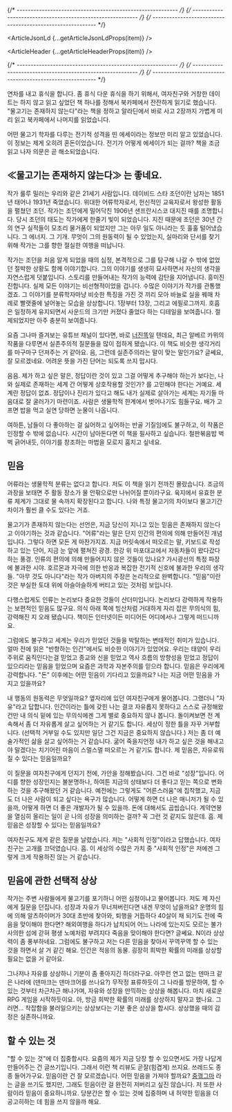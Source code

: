 
{/* ---------------------------------------------------------- */}
{/* ---------------------------------------------------------- */}
{/* ---------------------------------------------------------- */}


<ArticleJsonLd {...getArticleJsonLdProps(item)} />

<ArticleHeader {...getArticleHeaderProps(item)} />

{/* ---------------------------------------------------------- */}
{/* ---------------------------------------------------------- */}
{/* ---------------------------------------------------------- */}

연차를 내고 휴식을 합니다. 좀 휴식 다운 휴식을 하기 위해서, 여자친구와 거창한 데이트는 하지 않고 읽고 싶었던 책 하나를 정해서 북카페에서 잔잔하게 읽기로 했습니다. "물고기는 존재하지 않는다"라는 책을 정하고 알라딘에서 바로 사고 2장까지 가볍게 미리 읽고 북카페에서 나머지를 읽었습니다.

어떤 물고기 학자를 다루는 전기적 성격을 띤 에세이라는 정보만 미리 알고 있었습니다. 이 정보는 제게 오히려 혼돈이었습니다. 전기가 어떻게 에세이가 되는 걸까? 책을 조금 읽고 나자 의문은 곧 해소되었습니다.

<ArticleImage
  width={400}
  img={i1}
  alt="물고기는 존재하지 않는다 표지"
  caption="물고기는 존재하지 않는다 표지"
/>

## ≪물고기는 존재하지 않는다≫ 는 좋네요.

작가 룰루 밀러는 우리와 같은 21세기 사람입니다. 데이비드 스타 조던이란 남자는 1851년 태어나 1931년 죽었습니다. 위대한 어류학자로서, 헌신적인 교육자로서 왕성한 활동을 펼쳤던 조던. 작가는 조던에게 밀어닥친 1906년 샌프란시스코 대지진 때를 조명합니다. 당시 조던의 태도는 작가에게 한줄기 빛이 되었습니다. 지진 때문에 조던은 30년 간의 연구 실적들이 모조리 물거품이 되었지만 그는 아무 일도 아니라는 듯 훌훌 털어냈습니다. 그 에너지. 그 기개. 무엇이 그의 원동력이 될 수 있었는지, 실마리와 단서를 찾기 위해 작가는 그를 향한 절실한 여행을 떠납니다.

작가는 조던을 처음 알게 되었을 때의 심정, 본격적으로 그를 탐구해 나갈 수 밖에 없었던 절박한 상황도 함께 이야기합니다. 그의 이야기를 생생히 묘사하면서 자신의 생각을 자연스럽게 덧붙입니다. 스토리를 만들어내는 작가의 능력에 감탄을 지어냅니다. 흥미진진합니다. 실제 모든 이야기는 비선형적이었을 겁니다. 수많은 이야기가 작가를 관통했겠죠. 그 이야기를 분류학자마냥 비슷한 특징을 가진 것 끼리 모아 바늘로 실을 꿰매 차례로 빨랫줄에 널어놓는 모습을 상상합니다. 1장부터 13장, 그리고 에필로그까지. 호흡은 일정하게 유지되면서 사운드의 크기만 커졌다 줄었다 하는 디테일을 보여줍니다. 절제되었지만 아주 충분히 보여줍니다.

요즘 그나마 즐겨보는 유튜브 채널이 있다면, 바로 [너진똑](https://www.notion.so/feat-c30af8955e78462b8ffa7e322a7f3755?pvs=21)일 텐데요, 최근 알베르 카뮈의 작품을 다루면서 실존주의적 질문들을 많이 접하게 됐습니다. 이 책도 비슷한 생각거리를 마구마구 던져주는 거 같아요. 음, 그런데 실존주의라는 말이 맞는 말인가요? 글쎄요, 잘 모르겠네요. 어려운 뜻을 가진 단어는 되도록 쓰지 맙시다.

음음. 제가 하고 싶은 말은, 정답이란 것이 있고 그걸 어떻게 추구해야 하는가 보다는, 나와 실제로 존재하는 세계 간 어떻게 상호작용할 것인가? 를 고민해야 한다는 거예요. 세계란 정답이 없죠. 정답이나 진리가 있다고 해도 내가 실제로 살아가는 세계는 자기들 마음대로 잘 굴러가기 마련이죠. 사람은 생물학적 한계에서 벗어나기도 힘들구요. 배가 고프면 밥을 먹고 실연 당하면 눈물이 나옵니다.

여하튼, 남들이 다 좋아하는 걸 싫어하고 싶어하는 반골 기질임에도 불구하고, 이 작품은 인정할 수 밖에 없습니다. 시간이 남아돈다면 이 책을 필사하고 싶습니다. 철판볶음밥 벅벅 긁어내듯, 이야기를 창조하는 마법을 모로지 훔치고 싶네요.

## 믿음

어류라는 생물학적 분류는 없다고 합니다. 저도 이 책을 읽기 전까진 몰랐습니다. 조금의 과장을 보태면 주 활동 장소가 물 안팎으로만 나뉘어질 뿐이라구요. 육지에서 유효한 분류 체계가 그대로 물 속까지 확장된다고 합니다. 나와 특정 물고기의 차이보다 물고기간 차이가 훨씬 클 수도 있다는 거죠.

물고기가 존재하지 않는다는 선언은, 지금 당신이 지니고 있는 믿음은 존재하지 않는다고 이야기하는 것과 같습니다. "어류"라는 말은 단지 인간의 편의에 의해 만들어진 개념입니다. 그렇다 하면 모든 게 마찬가지죠. 지금 머릿속에서 떠오르는 말, 키보드로 작성하고 있는 단어, 지금 눈 앞에 펼쳐진 광경. 한강 위 마포대교에서 자동차들이 왔다갔다 하는 풍경. 인류의 편의에 의해 만들어지지 않은 것들이 있나요? 가시광선의 특정 파장에 불과한 시야. 호르몬과 자극에 의한 반응과 복잡한 전기적 신호에 불과한 우리의 생각들. "아무 것도 아니다"라는 작가 아버지의 주장은 논리적으로 완벽합니다. "믿음"이란 것은 부실한 토대 위에 아슬아슬하게 버티고 있는 것처럼 보입니다.

다행스럽게도 인류는 논리보다 중요한 것들이 산더미입니다. 논리보다 강력하게 작용하는 보편적인 믿음도 많구요. 의식 아래 쪽에 빙산처럼 거대하게 자리 잡은 무의식의 힘, 강력해진 지 오래 됐습니다. 책이든 인터넷이든 미디어든 어디에서나 그렇게 떠드니까요.

그럼에도 불구하고 세계는 우리가 믿었던 것들을 박탈하는 변태적인 취미가 있습니다. 얼마 전에 읽은 "반항하는 인간"에서도 비슷한 이야기가 있었어요. 우리는 태양이 우리 주위로 움직인다는걸 믿었고 종교와 신을 믿었고 역사 흐름의 방향성을 믿었고 정답이 있으리라는 믿음을 믿었으며 요즘은 과학과 자본주의를 믿으라 합니다. 믿음은 우리에게 강력합니다. "돈" 이후에는 어떤 믿음이 기다리고 있을까요? 나는 지금 어떤 믿음을 가지고 있을까요?

내 행동의 원동력은 무엇일까요? 옆자리에 있던 여자친구에게 물어봅니다. 그랬더니 "자유"라고 답합니다. 인간이라는 틀에 갖힌 나는 결코 자유롭지 못하다고 스스로 규정해왔건만 내 의식 밑에 있는 무의식에겐 그게 별로 중요하지 않나 봅니다. 돌이켜보면 전 계속해서 좀 더 자유롭게 살고 싶어하는 거 같기도 합니다. 세상이 정한 틀을 자꾸 거부합니다. (선택적 거부일 수도 있지만 일단 그건 지금은 중요하지 않습니다.) 저는 좀 더 예술가적인 삶을 살고 싶어하는 거 같습니다. 굶어 죽을지언정 내가 하고 싶은 것을 해내고야 말겠다는 치기어린 마음이 스멀스멀 떠오르는 거 같기도 합니다. 제 믿음은, 자유로워질 수 있다는 믿음일까요?

이 질문을 여자친구에게 던지기 전에, 가안을 정해봤습니다. 그건 바로 "성장"입니다. 어디를 향한 성장인지는 불분명하나, 하여튼 지금의 상태보다 더 좋다고 믿는 쪽으로 변화하는 것을 추구해왔던 거 같습니다. 예전에는 그렇게도 "어른스러움"에 집착했고, 지금도 더 나은 사람이 되고 싶다는 욕구가 많습니다. 어떻게 하면 더 나은 매니저가 될 수 있을까, 어떻게 하면 더 좋은 개발자가 될 수 있을까. 돈에 대해서도 곱씹습니다. 계약연봉을 열심히 올리는 일이 곧 나의 성장을 의미하는 걸까? 꼭 그런 것 같지도 않은데. 흠. 제 믿음은 성장할 수 있다는 믿음일까요?

여자친구도 제게 같은 질문을 날렸습니다. 저는 "사회적 인정"이라고 답했습니다. 여자친구는 고개를 끄덕였습니다. 흠. 이 세상의 수많은 가치 중 "사회적 인정"은 저에겐 그렇게 크게 작용하진 않는 거 같습니다.

## 믿음에 관한 선택적 상상

작가는 주변 사람들에게 물고기를 포기하니 어떤 심정이냐고 물어봅니다. 저도 제 자신에게 질문을 던집니다. 성장과 자유가 무너져버린다면 내겐 무엇이 남을까요? 운명의 힘에 의해 알츠하이머가 30대 초반에 찾아와, 퇴행을 거듭하다 40살이 채 되기도 전에 죽음을 맞이해야 한다면? 해외여행을 하다가 납치되어 어느 나라에 있는지도 모르는 불가사의한 섬에 갇혀 평생 노예처럼 부려지다 죽음을 맞이해야 한다면? 글쎄요. N이라 상상력이 좀 풍부하네요. 그럼에도 불구하고 저는 다른 믿음을 찾아서 꾸역꾸역 할 수 있는 것을 하면서 살 거 같긴 해요. 인간은 적응의 동물. 굉장히 희박한 확률의 미래를 상상할 필요는 없을 거 같아요.

그나저나 자유를 상상하니 기분이 좀 좋아지긴 하더라구요. 아무런 연고 없는 덴마크 같은 나라에 (덴마크는 덴마크어를 쓰나요?) 무작정 표류하듯이 그 나라를 방문하여, 할 수 있는 것부터 차근차근 해나가며, 자유와 성장을 만끽하는 상상을 해봅니다. 마치 새로운 RPG 게임을 시작하듯이요. 아, 방금 희박한 확률의 미래를 상상하지 말자고 했나요. 그러면… 착잡함을 불러일으키는 상상보다는 기분 좋은 상상을 합시다. 상상했을 때의 감정은 실존하니까요.

## 할 수 있는 것

"할 수 있는 것"에 더 집중합시다. 요즘의 제가 지금 당장 할 수 있으면서도 가장 나답게 만들어주는 건 글쓰기입니다. 그래서 이런 책 리뷰도 곧잘(힘겹게) 쓰지요. 쓰레드도 종종 들어가구요. 믿음이란 건 잘 모르겠습니다. 어떤 믿음을 가져야 할까요? [중꺾그마](/article/2023-06/why-writing) 라는 글을 쓰기도 했지만, 그래도 믿음이란 걸 완전히 저버리고 싶진 않습니다. 저 또한 사람이라 믿음이 중요하니까요. 당분간은 할 수 있는 것에 집중하며 내 허약한 믿음을 더 공고히하는 데 힘을 쓰지 않을까 해요.
